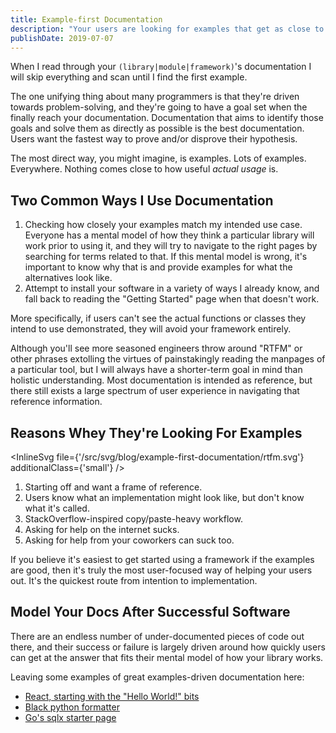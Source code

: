 ```yaml
---
title: Example-first Documentation
description: "Your users are looking for examples that get as close to their use cases as possible."
publishDate: 2019-07-07
---
```



When I read through your `(library|module|framework)`'s documentation I will skip everything and scan until I find the first example.

The one unifying thing about many programmers is that they're driven towards problem-solving, and they're going to have a goal set when the finally reach your documentation. Documentation that aims to identify those goals and solve them as directly as possible is the best documentation. Users want the fastest way to prove and/or disprove their hypothesis. 

The most direct way, you might imagine, is examples. Lots of examples. Everywhere. Nothing comes close to how useful _actual usage_ is.

## Two Common Ways I Use Documentation

1. Checking how closely your examples match my intended use case. Everyone has a mental model of how they think a particular library will work prior to using it, and they will try to navigate to the right pages by searching for terms related to that. If this mental model is wrong, it's important to know why that is and provide examples for what the alternatives look like.
2. Attempt to install your software in a variety of ways I already know, and fall back to reading the "Getting Started" page when that doesn't work.

More specifically, if users can't see the actual functions or classes they intend to use demonstrated, they will avoid your framework entirely.

Although you'll see more seasoned engineers throw around "RTFM" or other phrases extolling the virtues of painstakingly reading the manpages of a particular tool, but I will always have a shorter-term goal in mind than holistic understanding. Most documentation is intended as reference, but there still exists a large spectrum of user experience in navigating that reference information.

## Reasons Whey They're Looking For Examples

<InlineSvg file={'/src/svg/blog/example-first-documentation/rtfm.svg'} additionalClass={'small'} />

1. Starting off and want a frame of reference.
2. Users know what an implementation might look like, but don't know what it's called.
3. StackOverflow-inspired copy/paste-heavy workflow.
4. Asking for help on the internet sucks.
5. Asking for help from your coworkers can suck too.

If you believe it's easiest to get started using a framework if the examples are good, then it's truly the most user-focused way of helping your users out. It's the quickest route from intention to implementation.

## Model Your Docs After Successful Software

There are an endless number of under-documented pieces of code out there, and their success or failure is largely driven around how quickly users can get at the answer that fits their mental model of how your library works.

Leaving some examples of great examples-driven documentation here:

- [React, starting with the "Hello World!" bits](https://reactjs.org/docs/hello-world.html)
- [Black python formatter](https://black.readthedocs.io/en/stable/)
- [Go's sqlx starter page](https://github.com/jmoiron/sqlx#usage)
